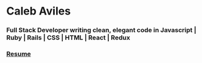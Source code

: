 # Caleb Aviles
### Full Stack Developer writing clean, elegant code in Javascript | Ruby | Rails | CSS | HTML | React | Redux
### [Resume](https://docs.google.com/document/d/1cQaPfbBERR3UlOHx42hqTjLsKEmrZTUhF_bVlKGhj9I/edit?usp=sharing)